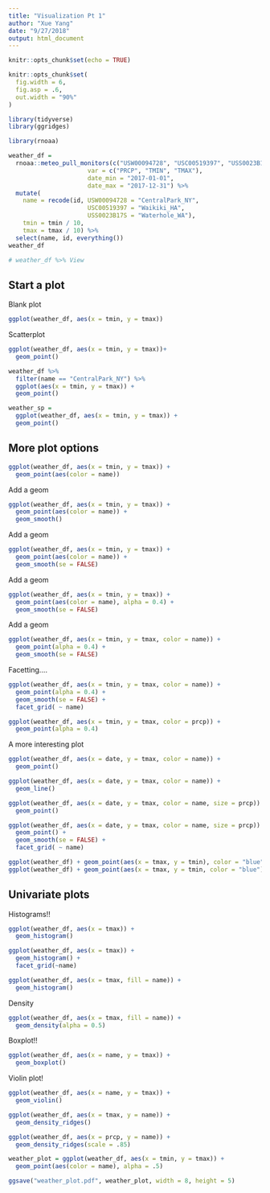 ```yaml
---
title: "Visualization Pt 1"
author: "Xue Yang"
date: "9/27/2018"
output: html_document
---
```


```r
knitr::opts_chunk$set(echo = TRUE)
```

```r
knitr::opts_chunk$set(
  fig.width = 6,
  fig.asp = .6,
  out.width = "90%"
)
```


```r
library(tidyverse)
library(ggridges)
```

```r
library(rnoaa)

weather_df = 
  rnoaa::meteo_pull_monitors(c("USW00094728", "USC00519397", "USS0023B17S"),
                      var = c("PRCP", "TMIN", "TMAX"), 
                      date_min = "2017-01-01",
                      date_max = "2017-12-31") %>%
  mutate(
    name = recode(id, USW00094728 = "CentralPark_NY", 
                      USC00519397 = "Waikiki_HA",
                      USS0023B17S = "Waterhole_WA"),
    tmin = tmin / 10,
    tmax = tmax / 10) %>%
  select(name, id, everything())
weather_df

# weather_df %>% View
```


## Start a plot

Blank plot

```r
ggplot(weather_df, aes(x = tmin, y = tmax))
```



Scatterplot

```r
ggplot(weather_df, aes(x = tmin, y = tmax))+
  geom_point()
```


```r
weather_df %>% 
  filter(name == "CentralPark_NY") %>% 
  ggplot(aes(x = tmin, y = tmax)) +
  geom_point()
```

```r
weather_sp =
  ggplot(weather_df, aes(x = tmin, y = tmax)) +
  geom_point()
```


## More plot options

```r
ggplot(weather_df, aes(x = tmin, y = tmax)) +
  geom_point(aes(color = name))
```

Add a geom

```r
ggplot(weather_df, aes(x = tmin, y = tmax)) +
  geom_point(aes(color = name)) +
  geom_smooth()
```

Add a geom

```r
ggplot(weather_df, aes(x = tmin, y = tmax)) +
  geom_point(aes(color = name)) +
  geom_smooth(se = FALSE)
```

Add a geom

```r
ggplot(weather_df, aes(x = tmin, y = tmax)) +
  geom_point(aes(color = name), alpha = 0.4) +
  geom_smooth(se = FALSE)
```

Add a geom

```r
ggplot(weather_df, aes(x = tmin, y = tmax, color = name)) +
  geom_point(alpha = 0.4) +
  geom_smooth(se = FALSE)
```


Facetting....

```r
ggplot(weather_df, aes(x = tmin, y = tmax, color = name)) +
  geom_point(alpha = 0.4) +
  geom_smooth(se = FALSE) +
  facet_grid( ~ name)
```

```r
ggplot(weather_df, aes(x = tmin, y = tmax, color = prcp)) +
  geom_point(alpha = 0.4) 
```

A more interesting plot

```r
ggplot(weather_df, aes(x = date, y = tmax, color = name)) +
  geom_point()
```

```r
ggplot(weather_df, aes(x = date, y = tmax, color = name)) +
  geom_line()
```

```r
ggplot(weather_df, aes(x = date, y = tmax, color = name, size = prcp)) +
  geom_point()
```

```r
ggplot(weather_df, aes(x = date, y = tmax, color = name, size = prcp)) +
  geom_point() +
  geom_smooth(se = FALSE) +
  facet_grid( ~ name)
```


```r
ggplot(weather_df) + geom_point(aes(x = tmax, y = tmin), color = "blue")
ggplot(weather_df) + geom_point(aes(x = tmax, y = tmin, color = "blue"))
```

## Univariate plots

Histograms!!

```r
ggplot(weather_df, aes(x = tmax)) +
  geom_histogram()
```

```r
ggplot(weather_df, aes(x = tmax)) +
  geom_histogram() +
  facet_grid(~name)
```

```r
ggplot(weather_df, aes(x = tmax, fill = name)) +
  geom_histogram()
```

Density

```r
ggplot(weather_df, aes(x = tmax, fill = name)) +
  geom_density(alpha = 0.5)
```

Boxplot!!

```r
ggplot(weather_df, aes(x = name, y = tmax)) +
  geom_boxplot()
```


Violin plot!

```r
ggplot(weather_df, aes(x = name, y = tmax)) +
  geom_violin()
```

```r
ggplot(weather_df, aes(x = tmax, y = name)) +
  geom_density_ridges()
```

```r
ggplot(weather_df, aes(x = prcp, y = name)) + 
  geom_density_ridges(scale = .85)
```

```r
weather_plot = ggplot(weather_df, aes(x = tmin, y = tmax)) + 
  geom_point(aes(color = name), alpha = .5) 

ggsave("weather_plot.pdf", weather_plot, width = 8, height = 5)

```

